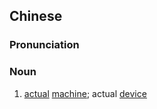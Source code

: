 {{also|实机}}
==Chinese==
{{zh-forms|s=实机}}

===Pronunciation===
{{zh-pron
|m=shíjī
|c=sat6 gei1
|cat=n
}}

===Noun===
{{zh-noun}}

# [[actual]] [[machine]]; actual [[device]]
#: {{zh-x|實機 操作|to operate on an '''actual machine'''}}
#: {{zh-x|手機 實機 測試|testing (an app) on an '''actual phone'''}}